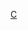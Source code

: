 {{Userbox
  |border-c = black
  |border-s = 1
  |id-c     = #fff
  |id-s     = 10
  |id-fc    = #FFFFFF
  |info-c   = black
  |info-s   = 10
  |info-fc  = #FFFFFF
  |id       = [[File:AMD Logo.svg|60px]]
  |info     = 這個用戶是'''[[AMD|<span style="color:white">AMD</span>]]'''的使用者。
}}

<includeonly>
[[Category:使用AMD處理器的維基人|{{PAGENAME}}]]
</includeonly>
<noinclude>[[Category:硬件用戶框模板|C]]</noinclude>